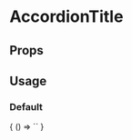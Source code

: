 
# AccordionTitle

<Meta
  title='AccordionTitle'
  component='fw-accordion-title'
/>

## Props 

<Props of="fw-accordion-title"/>

## Usage

### Default
<Preview>
  <Story name='Default'>
    {
      () => `<fw-accordion-title></fw-accordion-title>`
    }
  </Story>
</Preview>

